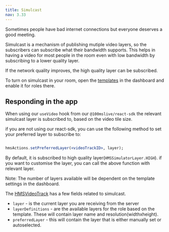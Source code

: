 ```yaml
---
title: Simulcast
nav: 3.33
---
```


Sometimes people have bad internet connections but everyone deserves a good meeting.

Simulcast is a mechanism of publishing mutiple video layers, so the subscribers can subscribe what their bandwidth supports. This helps in having a video for most
people in the room even with low bandwidth by subscribing to a lower quality layer.

If the network quality improves, the high quality layer can be subscribed.

To turn on simulcast in your room, open the [templates](https://dashboard.100ms.live/templates) in the dashboard and enable it for roles there.


## Responding in the app

When using our `useVideo` hook from our `@100mslive/react-sdk` the relevant simulcast layer is subscribed to, based on the video tile size.

if you are not using our react-sdk, you can use the following method to set your preferred layer to subscribe to:

```jsx

hmsActions.setPreferredLayer(<videoTrackID>, layer);

```
By default, it is subscribed to high quality layer(`HMSSimulatorLayer.HIGH`). if you want to customise the layer, you can call the above function with relevant layer.

Note: The number of layers available will be dependent on the template settings in the dashboard.

The [HMSVideoTrack](/api-reference/javascript/v2/interfaces/HMSVideoTrack) has a few fields related to simulcast.

- `layer` - is the current layer you are receiving from the server
- `layerDefinitions` - are the available layers for the role based on the template. These will contain layer name and resolution(widthxheight).
- `preferredLayer` - this will contain the layer that is either manually set or autoselected.
